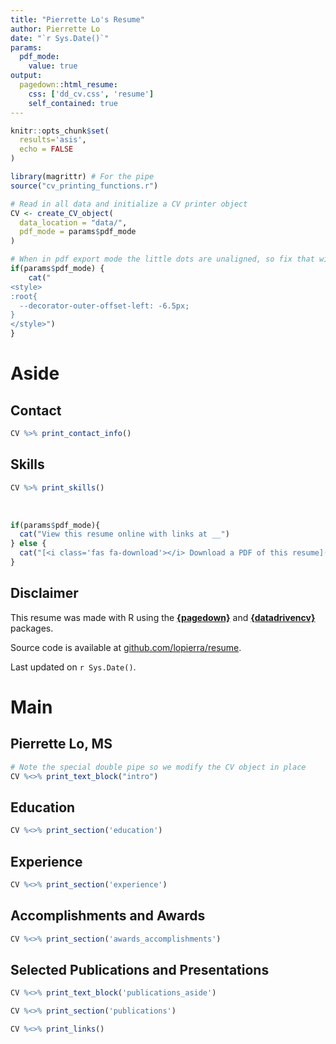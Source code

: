 ```yaml
---
title: "Pierrette Lo's Resume"
author: Pierrette Lo
date: "`r Sys.Date()`"
params:
  pdf_mode:
    value: true
output:
  pagedown::html_resume:
    css: ['dd_cv.css', 'resume']
    self_contained: true
---
```


```r
knitr::opts_chunk$set(
  results='asis', 
  echo = FALSE
)

library(magrittr) # For the pipe
source("cv_printing_functions.r")

# Read in all data and initialize a CV printer object
CV <- create_CV_object(
  data_location = "data/",  
  pdf_mode = params$pdf_mode
)

```


```r
# When in pdf export mode the little dots are unaligned, so fix that with some conditional CSS.
if(params$pdf_mode) {
    cat("
<style>
:root{
  --decorator-outer-offset-left: -6.5px;
}
</style>")
}
```



Aside
================================================================================

Contact {#contact}
--------------------------------------------------------------------------------

```r
CV %>% print_contact_info()
```


Skills {#skills}
--------------------------------------------------------------------------------

```r
CV %>% print_skills()
```

<br>

```r
if(params$pdf_mode){
  cat("View this resume online with links at __")
} else {
  cat("[<i class='fas fa-download'></i> Download a PDF of this resume](https://github.com/lopierra/resume/raw/master/lo_resume.pdf)")
}
```


Disclaimer {#disclaimer}
--------------------------------------------------------------------------------

This resume was made with R using the [**{pagedown}**](https://github.com/rstudio/pagedown) and [**{datadrivencv}**](https://github.com/nstrayer/datadrivencv) packages. 

Source code is available at [github.com/lopierra/resume](github.com/lopierra/resume).

Last updated on `r Sys.Date()`.



Main
================================================================================

Pierrette Lo, MS {#title}
--------------------------------------------------------------------------------

```r
# Note the special double pipe so we modify the CV object in place
CV %<>% print_text_block("intro") 
```


Education {data-icon=graduation-cap data-concise=true}
--------------------------------------------------------------------------------

```r
CV %<>% print_section('education')
```


Experience {data-icon=laptop}
--------------------------------------------------------------------------------

```r
CV %<>% print_section('experience')
```


Accomplishments and Awards {data-icon=award}
--------------------------------------------------------------------------------

```r
CV %<>% print_section('awards_accomplishments')
```


Selected Publications and Presentations {data-icon=book}
--------------------------------------------------------------------------------

::: aside
```r
CV %<>% print_text_block('publications_aside')
```
:::

```r
CV %<>% print_section('publications')
```



```r
CV %<>% print_links()
```
